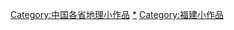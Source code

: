{{hiddencat}}

[[Category:中国各省地理小作品|Category:中国各省地理小作品]]
[[Category:福建地理|*]]
[[Category:福建小作品|Category:福建小作品]]